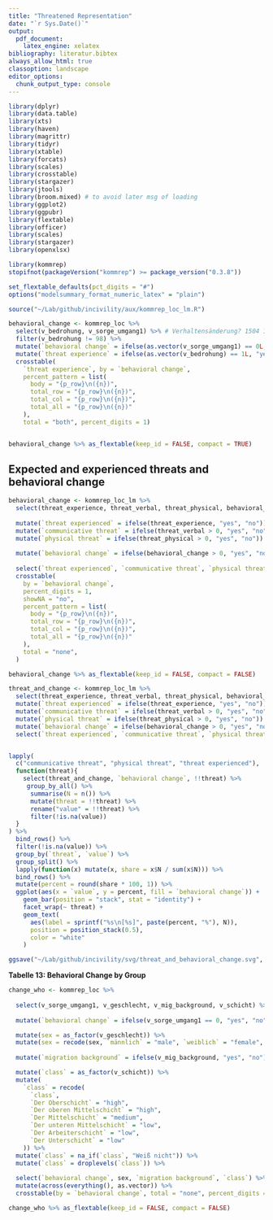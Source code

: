 ```yaml
---
title: "Threatened Representation"
date: "`r Sys.Date()`"
output:
  pdf_document:
    latex_engine: xelatex
bibliography: literatur.bibtex
always_allow_html: true
classoption: landscape
editor_options: 
  chunk_output_type: console
---
```


```r
library(dplyr)
library(data.table)
library(xts)
library(haven)
library(magrittr)
library(tidyr)
library(xtable)
library(forcats)
library(scales)
library(crosstable)
library(stargazer)
library(jtools)
library(broom.mixed) # to avoid later msg of loading
library(ggplot2)
library(ggpubr)
library(flextable)
library(officer)
library(scales)
library(stargazer)
library(openxlsx)

library(kommrep)
stopifnot(packageVersion("kommrep") >= package_version("0.3.8"))
```

```r
set_flextable_defaults(pct_digits = "#")
options("modelsummary_format_numeric_latex" = "plain")
```


```r
source("~/Lab/github/incivility/aux/kommrep_loc_lm.R")
```


```r
behavioral_change <- kommrep_loc %>%
  select(v_bedrohung, v_sorge_umgang1) %>% # Verhaltensänderung? 1504 1=Ja!
  filter(v_bedrohung != 98) %>%
  mutate(`behavioral change` = ifelse(as.vector(v_sorge_umgang1) == 0L, "yes", "no")) %>%
  mutate(`threat experience` = ifelse(as.vector(v_bedrohung) == 1L, "yes", "no")) %>%
  crosstable(
    `threat experience`, by = `behavioral change`,
    percent_pattern = list(
      body = "{p_row}\n({n})",
      total_row = "{p_row}\n({n})",
      total_col = "{p_row}\n({n})",
      total_all = "{p_row}\n({n})"
    ),
    total = "both", percent_digits = 1)


behavioral_change %>% as_flextable(keep_id = FALSE, compact = TRUE)
```

\newpage

## Expected and experienced threats and behavioral change

```r
behavioral_change <- kommrep_loc_lm %>%
  select(threat_experience, threat_verbal, threat_physical, behavioral_change) %>% # Verhaltensänderung? 1504 1=Ja!
  
  mutate(`threat experienced` = ifelse(threat_experience, "yes", "no")) %>%
  mutate(`communicative threat` = ifelse(threat_verbal > 0, "yes", "no")) %>% 
  mutate(`physical threat` = ifelse(threat_physical > 0, "yes", "no")) %>% 
           
  mutate(`behavioral change` = ifelse(behavioral_change > 0, "yes", "no")) %>%
  
  select(`threat experienced`, `communicative threat`, `physical threat`, `behavioral change`) %>% 
  crosstable(
    by = `behavioral change`,
    percent_digits = 1,
    showNA = "no",
    percent_pattern = list(
      body = "{p_row}\n({n})",
      total_row = "{p_row}\n({n})",
      total_col = "{p_row}\n({n})",
      total_all = "{p_row}\n({n})"
    ),
    total = "none",
  )

behavioral_change %>% as_flextable(keep_id = FALSE, compact = FALSE)
```


```r
threat_and_change <- kommrep_loc_lm %>%
  select(threat_experience, threat_verbal, threat_physical, behavioral_change) %>% # Verhaltensänderung? 1504 1=Ja!
  mutate(`threat experienced` = ifelse(threat_experience, "yes", "no")) %>%
  mutate(`communicative threat` = ifelse(threat_verbal > 0, "yes", "no")) %>% 
  mutate(`physical threat` = ifelse(threat_physical > 0, "yes", "no")) %>% 
  mutate(`behavioral change` = ifelse(behavioral_change > 0, "yes", "no")) %>%
  select(`threat experienced`, `communicative threat`, `physical threat`, `behavioral change`)


lapply(
  c("communicative threat", "physical threat", "threat experienced"),
  function(threat){
    select(threat_and_change, `behavioral change`, !!threat) %>%
     group_by_all() %>%
      summarise(N = n()) %>%
      mutate(threat = !!threat) %>%
      rename("value" = !!threat) %>%
      filter(!is.na(value))
  }
) %>%
  bind_rows() %>% 
  filter(!is.na(value)) %>%
  group_by(`threat`, `value`) %>%
  group_split() %>%
  lapply(function(x) mutate(x, share = x$N / sum(x$N))) %>%
  bind_rows() %>%
  mutate(percent = round(share * 100, 1)) %>%
  ggplot(aes(x = `value`, y = percent, fill = `behavioral change`)) +
    geom_bar(position = "stack", stat = "identity") +
    facet_wrap(~ threat) +
    geom_text(
      aes(label = sprintf("%s\n[%s]", paste(percent, "%"), N)),
      position = position_stack(0.5),
      color = "white"
    )

ggsave("~/Lab/github/incivility/svg/threat_and_behavioral_change.svg", width = 24, height = 12, units = "cm")
```

\newpage

**Tabelle 13: Behavioral Change by Group**

```r
change_who <- kommrep_loc %>%
  
  select(v_sorge_umgang1, v_geschlecht, v_mig_background, v_schicht) %>%
  
  mutate(`behavioral change` = ifelse(v_sorge_umgang1 == 0, "yes", "no")) %>%

  mutate(sex = as_factor(v_geschlecht)) %>%
  mutate(sex = recode(sex, `männlich` = "male", `weiblich` = "female", `divers` = "nonbinary", `weitere / andere` = "nonbinary")) %>%
  
  mutate(`migration background` = ifelse(v_mig_background, "yes", "no")) %>%

  mutate(`class` = as_factor(v_schicht)) %>%
  mutate(
    `class` = recode(
      `class`,
      `Der Oberschicht` = "high",
      `Der oberen Mittelschicht` = "high",
      `Der Mittelschicht` = "medium",
      `Der unteren Mittelschicht` = "low",
      `Der Arbeiterschicht` = "low",
      `Der Unterschicht` = "low"
    )) %>%
  mutate(`class` = na_if(`class`, "Weiß nicht")) %>%
  mutate(`class` = droplevels(`class`)) %>%
  
  select(`behavioral change`, sex, `migration background`, `class`) %>%
  mutate(across(everything(), as.vector)) %>%
  crosstable(by = `behavioral change`, total = "none", percent_digits = 1, showNA = "no")

change_who %>% as_flextable(keep_id = FALSE, compact = FALSE)
```
